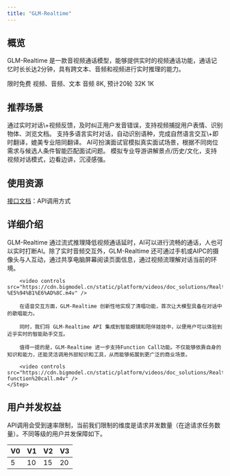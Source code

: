```yaml
---
title: "GLM-Realtime"
---
```

## <Icon icon="rectangle-list" iconType="solid" color="#134CFF" size={28} />   概览
GLM-Realtime 是一款音视频通话模型，能够提供实时的视频通话功能，通话记忆时长长达2分钟，具有跨文本、音频和视频进行实时推理的能力。

<CardGroup cols={3}>
    <Card title="价格" icon="circle-dollar" href="https://docs.z.ai">
        限时免费
    </Card>
    <Card title="输入模态" icon="arrow-down-right" href="https://docs.z.ai">
        视频、音频、文本
    </Card>
    <Card title="输出模态" icon="arrow-down-left" href="https://docs.z.ai">
        音频
    </Card>
    <Card title="上下文窗口" icon="arrow-down-arrow-up" iconType="regular" href="https://docs.z.ai">
        <Expandable title="音频通话">
            8K,
            预计20轮
        </Expandable>
        <Expandable title="视频通话">
            32K
        </Expandable>
    </Card>
    <Card title="最大输出Tokens" icon="maximize" iconType="regular" href="https://docs.z.ai">
        1K
    </Card>
</CardGroup>

## <Icon icon="stars" iconType="solid" color="#134CFF" size={28} />   推荐场景

<AccordionGroup>
    <Accordion title="口语陪练" defalutopen icon="volume">
        通过实时对话\+视频反馈，及时纠正用户发音错误，支持视频捕捉用户表情、识别物体、浏览文档。
    </Accordion>
    <Accordion title="实时翻译" defalutopen icon="language">
        支持多语言实时对话，自动识别语种，完成自然语言交互\+即时翻译，媲美专业陪同翻译。
    </Accordion>
    <Accordion title="面试模拟" defalutopen icon="person-chalkboard">
        AI可扮演面试官模拟真实面试场景，根据不同岗位需求与候选人条件智能匹配面试问题。
    </Accordion>
    <Accordion title="旅行导游" defalutopen icon="map-location">
        模拟专业导游讲解景点/历史/文化，支持视频对话模式，边看边讲，沉浸感强。
    </Accordion>
</AccordionGroup>

## <Icon icon="bars-sort" iconType="solid" color="#134CFF" size={28} />   使用资源

[接口文档](https://bigmodel.cn/dev/api/rtav/GLM-Realtime)：API调用方式

## <Icon icon="arrow-down-from-line" iconType="solid" color="#134CFF" size={28} />   详细介绍

<Steps>
    <Step icon="star">
        GLM-Realtime 通过流式推理降低视频通话延时，AI可以进行流畅的通话，人也可以实时打断AI。除了实时音频交互外，GLM-Realtime 还可通过手机或AIPC的摄像头与人互动，通过共享电脑屏幕阅读页面信息，通过视频流理解对话当前的环境。

        <video controls src="https://cdn.bigmodel.cn/static/platform/videos/doc_solutions/Realtime-%E5%94%B1%E6%AD%8C.m4v" />

        在语音交互方面，GLM-Realtime 创新性地实现了清唱功能，首次让大模型具备在对话中的歌唱能力。

        同时，我们将 GLM-Realtime API 集成到智能眼镜和陪伴娃娃中，以便用户可以体验到近乎实时的智能助手交互。

        值得一提的是，GLM-Realtime 进一步支持Function Call功能。不仅能够依靠自身的知识和能力，还能灵活调用外部知识和工具，从而能够拓展到更广泛的商业场景。

        <video controls src="https://cdn.bigmodel.cn/static/platform/videos/doc_solutions/Realtime-function%20call.m4v" />
    </Step>
</Steps>

## <Icon icon="square-user" iconType="solid" color="#134CFF" size={28} />   用户并发权益

API调用会受到速率限制，当前我们限制的维度是请求并发数量（在途请求任务数量）。不同等级的用户并发保障如下。

| V0 | V1 | V2 | V3 |
| --- | --- | --- | --- |
| 5  | 10 | 15 | 20 |